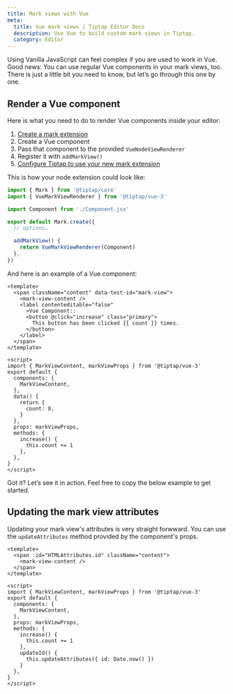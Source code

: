 ```yaml
---
title: Mark views with Vue
meta:
  title: Vue mark views | Tiptap Editor Docs
  description: Use Vue to build custom mark views in Tiptap.
  category: Editor
---
```



Using Vanilla JavaScript can feel complex if you are used to work in Vue. Good news: You can use regular Vue components in your mark views, too. There is just a little bit you need to know, but let’s go through this one by one.

## Render a Vue component

Here is what you need to do to render Vue components inside your editor:

1. [Create a mark extension](/editor/extensions/custom-extensions/create-new/mark)
2. Create a Vue component
3. Pass that component to the provided `VueNodeViewRenderer`
4. Register it with `addMarkView()`
5. [Configure Tiptap to use your new mark extension](/editor/getting-started/configure)

This is how your node extension could look like:

```ts
import { Mark } from '@tiptap/core'
import { VueMarkViewRenderer } from '@tiptap/vue-3'

import Component from './Component.jsx'

export default Mark.create({
  // options…

  addMarkView() {
    return VueMarkViewRenderer(Component)
  },
})
```

And here is an example of a Vue component:

```vue
<template>
  <span className="content" data-test-id="mark-view">
    <mark-view-content />
    <label contenteditable="false"
      >Vue Component::
      <button @click="increase" class="primary">
        This button has been clicked {{ count }} times.
      </button>
    </label>
  </span>
</template>

<script>
import { MarkViewContent, markViewProps } from '@tiptap/vue-3'
export default {
  components: {
    MarkViewContent,
  },
  data() {
    return {
      count: 0,
    }
  },
  props: markViewProps,
  methods: {
    increase() {
      this.count += 1
    },
  },
}
</script>
```

Got it? Let’s see it in action. Feel free to copy the below example to get started.

<CodeDemo path="/GuideMarkViews/VueComponent?inline=false&hideSource=false" />

## Updating the mark view attributes

Updating your mark view's attributes is very straight forwward. You can use the `updateAttributes` method provided by the component's props.

```vue
<template>
  <span :id="HTMLAttributes.id" className="content">
    <mark-view-content />
  </span>
</template>

<script>
import { MarkViewContent, markViewProps } from '@tiptap/vue-3'
export default {
  components: {
    MarkViewContent,
  },
  props: markViewProps,
  methods: {
    increase() {
      this.count += 1
    },
    updateId() {
      this.updateAttributes({ id: Date.now() })
    }
  },
}
</script>
```